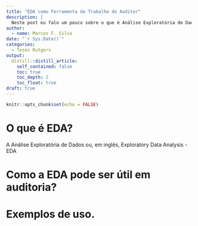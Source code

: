 ```yaml
---
title: "EDA como Ferramenta de Trabalho do Auditor"
description: |
  Neste post eu falo um pouco sobre o que é Análise Exploratória de Dados (EDA na sigla em inglês) e como ela pode ser utilizada no processo de auditoria.
author:
  - name: Marcos F. Silva
date: "`r Sys.Date()`"
categories:
  - Teses Rutgers
output:
  distill::distill_article:
    self_contained: false
    toc: true
    toc_depth: 2
    toc_float: true
draft: true
---
```



```r
knitr::opts_chunk$set(echo = FALSE)
```


# O que é EDA?

A Análise Exploratória de Dados ou, em inglês, Exploratory Data Analysis - EDA 



# Como a EDA pode ser útil em auditoria?




# Exemplos de uso.



